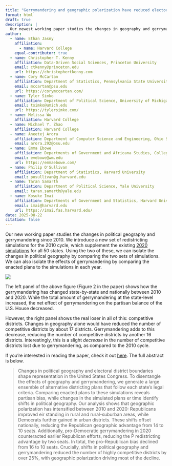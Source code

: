```yaml
---
title: "Gerrymandering and geographic polarization have reduced electoral competition"
format: html
draft: true
description: |
  Our newest working paper studies the changes in geography and gerrymandering across the 2010 and 2020 cycles. We find that competition has greatly decreased across time and that this is largely driven by changes in geography, but that gerrymandering augments this decrease. Changes in seats are relatively smaller, with a 4 seat decrease in the Republican bias attributable to geography and a 2 seat decrease attributable to gerrymandering.
author:
  - name: Ethan Jasny
    affiliation:
      - name: Harvard College
    equal-contributor: true
  - name: Christopher T. Kenny
    affiliation: Data-Driven Social Sciences, Princeton University
    email: ctkenny@princeton.edu
    url: https://christophertkenny.com
  - name: Cory McCartan
    affiliation: Department of Statistics, Pennsylvania State University
    email: mccartan@psu.edu
    url: https://corymccartan.com/
  - name: Tyler Simko
    affiliation: Department of Political Science, University of Michigan
    email: tsimko@umich.edu
    url: https://tylersimko.com/
  - name: Melissa Wu
    affiliation: Harvard College
  - name: Michael Y. Zhao
    affiliation: Harvard College
  - name: Aneetej Arora
    affiliation: Department of Computer Science and Engineering, Ohio State University
    email: arora.292@osu.edu
  - name: Emma Ebowe
    affiliation: Departments of Government and Africana Studies, College of William & Mary
    email: evebowe@wm.edu
    url: https://emmaebowe.com/
  - name: Philip O'Sullivan
    affiliation: Department of Statistics, Harvard University
    email: posullivan@g.harvard.edu
  - name: Taran Samarth
    affiliation: Department of Political Science, Yale University
    email: taran.samarth@yale.edu
  - name: Kosuke Imai
    affiliation: Departments of Government and Statistics, Harvard University
    email: imai@harvard.edu
    url: https://imai.fas.harvard.edu/
date: 2025-08-22
citation: false
---
```


Our new working paper studies the changes in political geography and gerrymandering since 2010.
We introduce a new set of redistricting simulations for the 2010 cycle, which supplement the existing [2020](https://www.nature.com/articles/s41597-022-01808-2) [simulations](https://alarm-redist.org/fifty-states/) for all 50 states.
Using the two of these, we can isolate the changes in political geography by comparing the two sets of simulations.
We can also isolate the effects of gerrymandering by comparing the enacted plans to the simulations in each year.

![](gerrymandering_500.png)

The left panel of the above figure (Figure 2 in the paper) shows how the gerrymandering has changed state-by-state and nationally between 2010 and 2020.
While the total amount of gerrymandering at the state-level increased, the net effect of gerrymandering on the partisan balance of the U.S. House decreased.

However, the right panel shows the real loser in all of this: competitive districts.
Changes in geography alone would have reduced the number of competitive districts by about 17 districts.
Gerrymandering adds to this decrease, reducing the number of competitive districts by another 16 districts.
Interestingly, this is a slight *decrease* in the number of competitive districts lost due to gerrymandering, as compared to the 2010 cycle.

If you're interested in reading the paper, check it out [here](https://alarm-redist.org/papers/ggprec.pdf). The full abstract is below.

> Changes in political geography and electoral district boundaries shape representation in the United States Congress. To disentangle the effects of geography and gerrymandering, we generate a large ensemble of alternative districting plans that follow each state's legal criteria. Comparing enacted plans to these simulations reveals partisan bias, while changes in the simulated plans er time identify shifts in political geography. Our analysis shows that geographic polarization has intensified between 2010 and 2020: Republicans improved eir standing in rural and rural-suburban areas, while Democrats further gained in urban districts. These shifts offset nationally, reducing the Republican geographic advantage from 14 to 10 seats. Additionally, pro-Democratic gerrymandering in 2020 counteracted earlier Republican efforts, reducing the P redistricting advantage by two seats. In total, the pro-Republican bias declined from 16 to 10 seats. Crucially, shifts in political geography and gerrymandering reduced the number of highly competitive districts by over 25%, with geographic polarization driving most of the decline.
